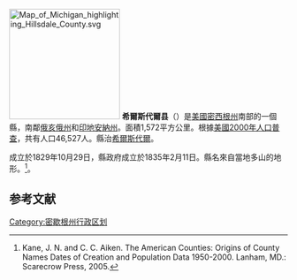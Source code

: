 {{noteTA
|T=zh-hans:希尔斯代尔县 (密歇根州);zh-hk:希爾斯代爾縣 (密歇根州);zh-tw:希爾斯代爾郡 (密西根州);
|1=zh-hans:县;zh-hk:縣;zh-tw:郡;
}}
[[File:Map_of_Michigan_highlighting_Hillsdale_County.svg|200px]]
'''希爾斯代爾县'''（{{lang-en|Hillsdale County}}）是[[美國|美國]][[密西根州|密西根州]]南部的一個縣，南鄰[[俄亥俄州|俄亥俄州]]和[[印地安納州|印地安納州]]。面積1,572平方公里。根據[[美國2000年人口普查|美國2000年人口普查]]，共有人口46,527人。縣治[[希爾斯代爾_(密西根州)|希爾斯代爾]]。

成立於1829年10月29日，縣政府成立於1835年2月11日。縣名來自當地多山的地形。<ref>Kane, J. N. and C. C. Aiken. The American Counties: Origins of County Names Dates of Creation and Population Data 1950-2000. Lanham, MD.: Scarecrow Press, 2005.</ref>。

==参考文献==
<div class="references-small">
<references />
</div>

{{Michigan}}
{{Michigan-stub}}
{{DEFAULTSORT:Hillsdale County, Michigan}}
 
[[Category:密歇根州行政区划|Category:密歇根州行政区划]]